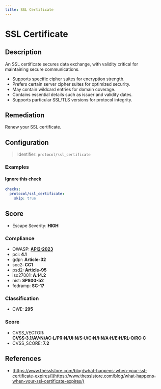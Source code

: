 ```yaml
---
title: SSL Certificate
---
```


# SSL Certificate

## Description

An SSL certificate secures data exchange, with validity critical for maintaining secure communications.

  - Supports specific cipher suites for encryption strength.
  - Prefers certain server cipher suites for optimized security.
  - May contain wildcard entries for domain coverage.
  - Contains essential details such as issuer and validity dates.
  - Supports particular SSL/TLS versions for protocol integrity.


## Remediation

Renew your SSL certificate.



## Configuration

> Identifier: `protocol/ssl_certificate`



### Examples



#### Ignore this check

```yaml
checks:
  protocol/ssl_certificate:
    skip: true
```




## Score

- Escape Severity: **<span className="high-severity">HIGH</span>**

### Compliance

- OWASP: **[API2:2023](https://github.com/OWASP/API-Security/blob/master/editions/2023/en/0xa2-broken-authentication.md)**
- pci: **4.1**
- gdpr: **Article-32**
- soc2: **CC1**
- psd2: **Article-95**
- iso27001: **A.14.2**
- nist: **SP800-52**
- fedramp: **SC-17**

### Classification

- CWE: **295**




### Score

- CVSS_VECTOR: **CVSS:3.1/AV:N/AC:L/PR:N/UI:N/S:U/C:N/I:N/A:H/E:H/RL:O/RC:C**
- CVSS_SCORE: **7.2**

## References

- [https://www.thesslstore.com/blog/what-happens-when-your-ssl-certificate-expires/](https://www.thesslstore.com/blog/what-happens-when-your-ssl-certificate-expires/)
  